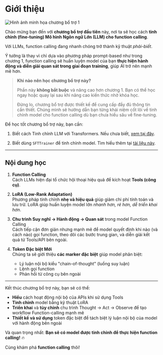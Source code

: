 # Giới thiệu

![Hình ảnh minh họa chương bổ trợ 1](https://huggingface.co/datasets/agents-course/course-images/resolve/main/en/bonus-unit1/thumbnail.jpg)

Chào mừng bạn đến với **chương bổ trợ đầu tiên** này, nơi ta sẽ học cách **tinh chỉnh (fine-tuning) Mô hình Ngôn ngữ Lớn (LLM) cho function calling**.

Với LLMs, function calling đang nhanh chóng trở thành kỹ thuật *phải-biết*. 

Ý tưởng là thay vì chỉ dựa vào phương pháp prompt-based như trong chương 1, function calling sẽ huấn luyện model của bạn **thực hiện hành động và diễn giải quan sát trong giai đoạn training**, giúp AI trở nên mạnh mẽ hơn.

> **Khi nào nên học chương bổ trợ này?**
>
> Phần này **không bắt buộc** và nâng cao hơn chương 1. Bạn có thể học ngay hoặc quay lại sau khi nâng cao kiến thức nhờ khóa học.
>  
> Đừng lo, chương bổ trợ được thiết kế để cung cấp đầy đủ thông tin cần thiết. Chúng mình sẽ hướng dẫn bạn từng khái niệm cốt lõi về tinh chỉnh model cho function calling dù bạn chưa hiểu sâu về fine-tuning.

Để học tốt chương bổ trợ này, bạn cần:

1. Biết cách Tinh chỉnh LLM với Transformers. Nếu chưa biết, [xem tại đây](https://huggingface.co/learn/nlp-course/chapter3/1?fw=pt).

2. Biết dùng `SFTTrainer` để tinh chỉnh model. Tìm hiểu thêm tại [tài liệu này](https://huggingface.co/learn/nlp-course/en/chapter11/1). 

---

## Nội dung học

1. **Function Calling**  
   Cách LLMs hiện đại tổ chức hội thoại hiệu quả để kích hoạt **Tools (công cụ)**.

2. **LoRA (Low-Rank Adaptation)**  
   Phương pháp tinh chỉnh **nhẹ và hiệu quả** giúp giảm chi phí tính toán và lưu trữ. LoRA giúp huấn luyện model lớn *nhanh hơn, rẻ hơn, dễ triển khai hơn*.

3. **Chu trình Suy nghĩ → Hành động → Quan sát** trong model Function Calling  
   Cách tiếp cận đơn giản nhưng mạnh mẽ để model quyết định khi nào (và cách nào) gọi function, theo dõi các bước trung gian, và diễn giải kết quả từ Tools/API bên ngoài.

4. **Token Đặc biệt Mới**  
   Chúng ta sẽ giới thiệu **các marker đặc biệt** giúp model phân biệt:
   - Lý luận nội bộ kiểu "chain-of-thought" (luồng suy luận)  
   - Lệnh gọi function  
   - Phản hồi từ công cụ bên ngoài

---

Kết thúc chương bổ trợ này, bạn sẽ có thể:

- **Hiểu** cách hoạt động nội bộ của APIs khi sử dụng Tools  
- **Tinh chỉnh** model bằng kỹ thuật LoRA  
- **Triển khai** và **tùy chỉnh** chu trình Thought → Act → Observe để tạo workflow Function-calling mạnh mẽ  
- **Thiết kế và sử dụng** token đặc biệt để tách biệt lý luận nội bộ của model với hành động bên ngoài

Và quan trọng nhất: **Bạn sẽ có model được tinh chỉnh để thực hiện function calling!** 🔥

Cùng khám phá **function calling** thôi!